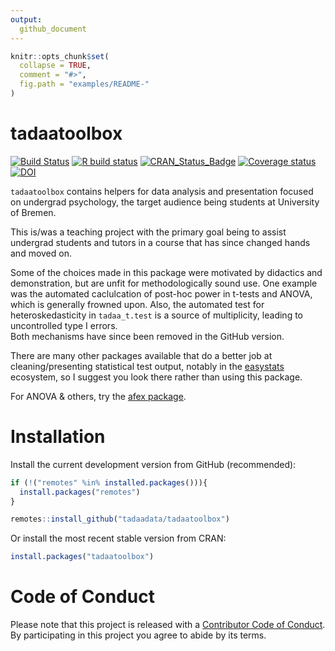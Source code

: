 ```yaml
---
output:
  github_document
---
```


<!-- README.md is generated from README.Rmd. Please edit that file -->

```r
knitr::opts_chunk$set(
  collapse = TRUE,
  comment = "#>",
  fig.path = "examples/README-"
)
```

# tadaatoolbox   

<!-- badges: start -->
[![Build Status](https://travis-ci.org/tadaadata/tadaatoolbox.svg)](https://travis-ci.org/tadaadata/tadaatoolbox)
[![R build status](https://github.com/tadaadata/tadaatoolbox/workflows/R-CMD-check/badge.svg)](https://github.com/tadaadata/tadaatoolbox/actions)
[![CRAN_Status_Badge](https://www.r-pkg.org/badges/version-ago/tadaatoolbox)](https://cran.r-project.org/package=tadaatoolbox)
[![Coverage status](https://codecov.io/gh/tadaadata/tadaatoolbox/branch/master/graph/badge.svg)](https://codecov.io/github/tadaadata/tadaatoolbox?branch=master)
[![DOI](https://zenodo.org/badge/DOI/10.5281/zenodo.1494965.svg)](https://doi.org/10.5281/zenodo.1494965)
<!-- badges: end -->

`tadaatoolbox` contains helpers for data analysis and presentation focused on undergrad psychology, the target audience being students at University of Bremen. 

This is/was a teaching project with the primary goal being to assist undergrad students and tutors in a course that has since changed hands and moved on.  

Some of the choices made in this package were motivated by didactics and demonstration, but are unfit for methodologically sound use. One example was the automated caclulcation of post-hoc power in t-tests and ANOVA, which is generally frowned upon. Also, the automated test for heteroskedasticity in `tadaa_t.test` is a source of multiplicity, leading to uncontrolled type I errors.  
Both mechanisms have since been removed in the GitHub version. 

There are many other packages available that do a better job at cleaning/presenting statistical test output, notably in the [easystats](https://github.com/easystats) ecosystem, so I suggest you look there rather than using this package. 

For ANOVA & others, try the [afex package](https://github.com/singmann/afex).

# Installation

Install the current development version from GitHub (recommended):

```r
if (!("remotes" %in% installed.packages())){
  install.packages("remotes")
}

remotes::install_github("tadaadata/tadaatoolbox")
```

Or install the most recent stable version from CRAN:

```r
install.packages("tadaatoolbox")
```

# Code of Conduct

Please note that this project is released with a [Contributor Code of Conduct](CONDUCT.md). By participating in this project you agree to abide by its terms.
